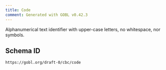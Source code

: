 ```yaml
---
title: Code
comment: Generated with GOBL v0.42.3
---
```


Alphanumerical text identifier with upper-case letters, no whitespace, nor symbols.

## Schema ID

`https://gobl.org/draft-0/cbc/code`

